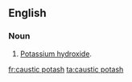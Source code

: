 ==English==

===Noun===
{{en-noun|head=[[caustic]] [[potash]]|-}}

# {{label|en|dated}} [[potassium hydroxide|Potassium hydroxide]].

[[fr:caustic potash]]
[[ta:caustic potash]]